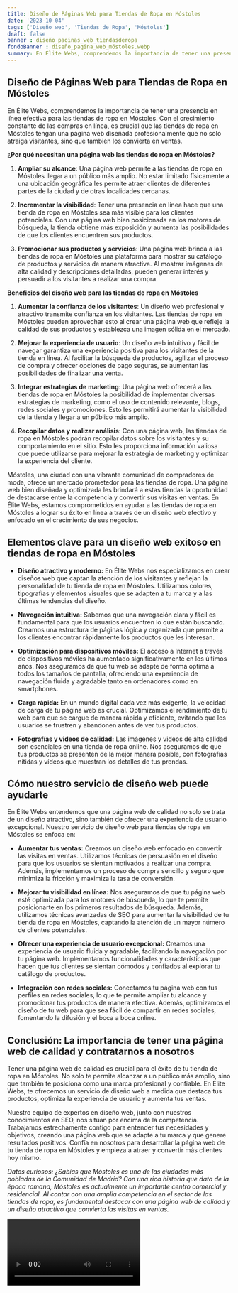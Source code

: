 ```yaml
---
title: Diseño de Páginas Web para Tiendas de Ropa en Móstoles
date: '2023-10-04'
tags: ['Diseño web', 'Tiendas de Ropa', 'Móstoles']
draft: false
banner : diseño_paginas_web_tiendasderopa
fondoBanner : diseño_pagina_web_móstoles.webp
summary: En Élite Webs, comprendemos la importancia de tener una presencia en línea efectiva para las tiendas de ropa en Móstoles. Con el crecimiento constante de las compras en línea, es crucial que las tiendas de ropa en Móstoles tengan una página web diseñada profesionalmente que no solo atraiga visitantes, sino que también los convierta en ventas.
---
```


## Diseño de Páginas Web para Tiendas de Ropa en Móstoles

En Élite Webs, comprendemos la importancia de tener una presencia en línea efectiva para las tiendas de ropa en Móstoles. Con el crecimiento constante de las compras en línea, es crucial que las tiendas de ropa en Móstoles tengan una página web diseñada profesionalmente que no solo atraiga visitantes, sino que también los convierta en ventas.

**¿Por qué necesitan una página web las tiendas de ropa en Móstoles?**

1. **Ampliar su alcance**: Una página web permite a las tiendas de ropa en Móstoles llegar a un público más amplio. No estar limitado físicamente a una ubicación geográfica les permite atraer clientes de diferentes partes de la ciudad y de otras localidades cercanas.

2. **Incrementar la visibilidad**: Tener una presencia en línea hace que una tienda de ropa en Móstoles sea más visible para los clientes potenciales. Con una página web bien posicionada en los motores de búsqueda, la tienda obtiene más exposición y aumenta las posibilidades de que los clientes encuentren sus productos.

3. **Promocionar sus productos y servicios**: Una página web brinda a las tiendas de ropa en Móstoles una plataforma para mostrar su catálogo de productos y servicios de manera atractiva. Al mostrar imágenes de alta calidad y descripciones detalladas, pueden generar interés y persuadir a los visitantes a realizar una compra.

**Beneficios del diseño web para las tiendas de ropa en Móstoles**

1. **Aumentar la confianza de los visitantes**: Un diseño web profesional y atractivo transmite confianza en los visitantes. Las tiendas de ropa en Móstoles pueden aprovechar esto al crear una página web que refleje la calidad de sus productos y establezca una imagen sólida en el mercado.

2. **Mejorar la experiencia de usuario**: Un diseño web intuitivo y fácil de navegar garantiza una experiencia positiva para los visitantes de la tienda en línea. Al facilitar la búsqueda de productos, agilizar el proceso de compra y ofrecer opciones de pago seguras, se aumentan las posibilidades de finalizar una venta.

3. **Integrar estrategias de marketing**: Una página web ofrecerá a las tiendas de ropa en Móstoles la posibilidad de implementar diversas estrategias de marketing, como el uso de contenido relevante, blogs, redes sociales y promociones. Esto les permitirá aumentar la visibilidad de la tienda y llegar a un público más amplio.

4. **Recopilar datos y realizar análisis**: Con una página web, las tiendas de ropa en Móstoles podrán recopilar datos sobre los visitantes y su comportamiento en el sitio. Esto les proporciona información valiosa que puede utilizarse para mejorar la estrategia de marketing y optimizar la experiencia del cliente.

Móstoles, una ciudad con una vibrante comunidad de compradores de moda, ofrece un mercado prometedor para las tiendas de ropa. Una página web bien diseñada y optimizada les brindará a estas tiendas la oportunidad de destacarse entre la competencia y convertir sus visitas en ventas. En Élite Webs, estamos comprometidos en ayudar a las tiendas de ropa en Móstoles a lograr su éxito en línea a través de un diseño web efectivo y enfocado en el crecimiento de sus negocios.

<GifSeo />

<Cta />

## Elementos clave para un diseño web exitoso en tiendas de ropa en Móstoles

- **Diseño atractivo y moderno:** En Élite Webs nos especializamos en crear diseños web que captan la atención de los visitantes y reflejan la personalidad de tu tienda de ropa en Móstoles. Utilizamos colores, tipografías y elementos visuales que se adapten a tu marca y a las últimas tendencias del diseño.

- **Navegación intuitiva:** Sabemos que una navegación clara y fácil es fundamental para que los usuarios encuentren lo que están buscando. Creamos una estructura de páginas lógica y organizada que permite a los clientes encontrar rápidamente los productos que les interesan.

- **Optimización para dispositivos móviles:** El acceso a Internet a través de dispositivos móviles ha aumentado significativamente en los últimos años. Nos aseguramos de que tu web se adapte de forma óptima a todos los tamaños de pantalla, ofreciendo una experiencia de navegación fluida y agradable tanto en ordenadores como en smartphones.

- **Carga rápida:** En un mundo digital cada vez más exigente, la velocidad de carga de tu página web es crucial. Optimizamos el rendimiento de tu web para que se cargue de manera rápida y eficiente, evitando que los usuarios se frustren y abandonen antes de ver tus productos.

- **Fotografías y videos de calidad:** Las imágenes y videos de alta calidad son esenciales en una tienda de ropa online. Nos aseguramos de que tus productos se presenten de la mejor manera posible, con fotografías nítidas y vídeos que muestran los detalles de tus prendas.

## Cómo nuestro servicio de diseño web puede ayudarte

En Élite Webs entendemos que una página web de calidad no solo se trata de un diseño atractivo, sino también de ofrecer una experiencia de usuario excepcional. Nuestro servicio de diseño web para tiendas de ropa en Móstoles se enfoca en:

- **Aumentar tus ventas:** Creamos un diseño web enfocado en convertir las visitas en ventas. Utilizamos técnicas de persuasión en el diseño para que los usuarios se sientan motivados a realizar una compra. Además, implementamos un proceso de compra sencillo y seguro que minimiza la fricción y maximiza la tasa de conversión.

- **Mejorar tu visibilidad en línea:** Nos aseguramos de que tu página web esté optimizada para los motores de búsqueda, lo que te permite posicionarte en los primeros resultados de búsqueda. Además, utilizamos técnicas avanzadas de SEO para aumentar la visibilidad de tu tienda de ropa en Móstoles, captando la atención de un mayor número de clientes potenciales.

- **Ofrecer una experiencia de usuario excepcional:** Creamos una experiencia de usuario fluida y agradable, facilitando la navegación por tu página web. Implementamos funcionalidades y características que hacen que tus clientes se sientan cómodos y confiados al explorar tu catálogo de productos.

- **Integración con redes sociales:** Conectamos tu página web con tus perfiles en redes sociales, lo que te permite ampliar tu alcance y promocionar tus productos de manera efectiva. Además, optimizamos el diseño de tu web para que sea fácil de compartir en redes sociales, fomentando la difusión y el boca a boca online.

## Conclusión: La importancia de tener una página web de calidad y contratarnos a nosotros

Tener una página web de calidad es crucial para el éxito de tu tienda de ropa en Móstoles. No solo te permite alcanzar a un público más amplio, sino que también te posiciona como una marca profesional y confiable. En Élite Webs, te ofrecemos un servicio de diseño web a medida que destaca tus productos, optimiza la experiencia de usuario y aumenta tus ventas.

Nuestro equipo de expertos en diseño web, junto con nuestros conocimientos en SEO, nos sitúan por encima de la competencia. Trabajamos estrechamente contigo para entender tus necesidades y objetivos, creando una página web que se adapte a tu marca y que genere resultados positivos. Confía en nosotros para desarrollar la página web de tu tienda de ropa en Móstoles y empieza a atraer y convertir más clientes hoy mismo.

*Datos curiosos: ¿Sabías que Móstoles es una de las ciudades más pobladas de la Comunidad de Madrid? Con una rica historia que data de la época romana, Móstoles es actualmente un importante centro comercial y residencial. Al contar con una amplia competencia en el sector de las tiendas de ropa, es fundamental destacar con una página web de calidad y un diseño atractivo que convierta las visitas en ventas.*

<Video />

<CtaBot job='Tiendas de Ropa' city='Móstoles'/>

<Gmaps query='Móstoles+españa+maps' />
